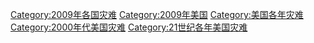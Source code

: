 [[Category:2009年各国灾难|Category:2009年各国灾难]]
[[Category:2009年美国|Category:2009年美国]]
[[Category:美国各年灾难|Category:美国各年灾难]]
[[Category:2000年代美国灾难|Category:2000年代美国灾难]]
[[Category:21世纪各年美国灾难|Category:21世纪各年美国灾难]]